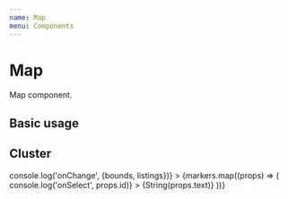 ```yaml
---
name: Map
menu: Components
---
```



# Map

Map component.

## Basic usage

<Playground>
  <View m={4} height={400}>
    <Map apiKey={GOOGLE_MAPS_API_KEY}>
      <View {...markers[0]} mt={-25}>
        <Icon name="map-marker-alt" color="pink" size={25} />
      </View>
    </Map>
  </View>
</Playground>

## Cluster

<Playground>
  <View m={4} height={400}>
    <Map
      cluster
      apiKey={GOOGLE_MAPS_API_KEY}
      onChange={(bounds, listings) => console.log('onChange', {bounds, listings})}
    >
      {markers.map((props) => (
        <Map.Marker
          {...props}
          key={props.id}
          onSelect={() => console.log('onSelect', props.id)}
        >
          {String(props.text)}
        </Map.Marker>
      ))}
    </Map>
  </View>
</Playground>
